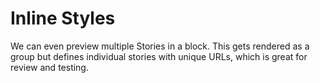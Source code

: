 
<Meta title="api/Inline Styles" />

# Inline Styles

We can even preview multiple Stories in a block. This
gets rendered as a group but defines individual stories
with unique URLs, which is great for review and testing.
